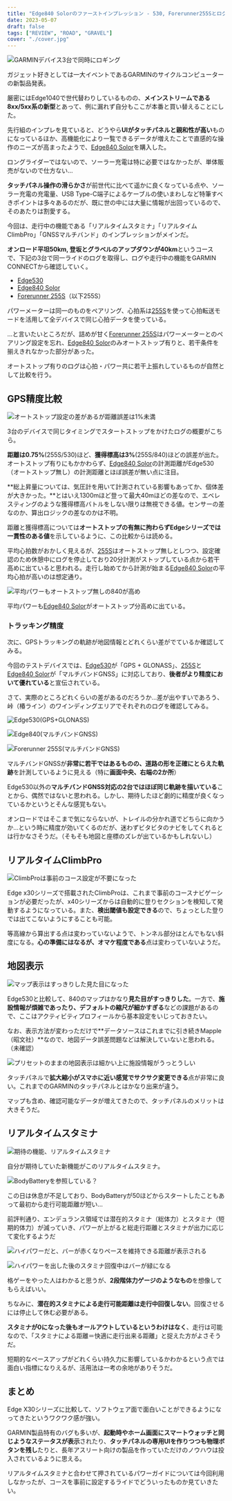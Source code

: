 ```yaml
---
title: "Edge840 Solorのファーストインプレッション - 530, Forerunner255Sとログ比較やリアルタイムスタミナの所感"
date: 2023-05-07
draft: false
tags: ["REVIEW", "ROAD", "GRAVEL"]
cover: "./cover.jpg"
---
```


![GARMINデバイス3台で同時にロギング](./cover.jpg)

ガジェット好きとしては一大イベントであるGARMINのサイクルコンピューターの新製品発表。

厳密にはEdge1040で世代替わりしているものの、**メインストリームである8xx/5xx系の新型**とあって、例に漏れず自分もここが本番と買い替えることにした。

先行組のインプレを見ていると、どうやら**UIがタッチパネルと親和性が高い**ものになっているほか、高機能化により一覧できるデータが増えたことで直感的な操作のニーズが高まったようで、[Edge840 Solor](https://amzn.to/41WpSR9)を購入した。

ロングライダーではないので、ソーラー充電は特に必要ではなかったが、単体販売がないので仕方ない…

<Amzn asin="B0C1KCTHM8">

**タッチパネル操作の滑らかさ**が前世代に比べて遥かに良くなっている点や、ソーラー充電の充電量、USB Type-C端子によるケーブルの使いまわしなど特筆すべきポイントは多々あるのだが、既に世の中には大量に情報が出回っているので、そのあたりは割愛する。

今回は、走行中の機能である「リアルタイムスタミナ」「リアルタイムClimbPro」「GNSSマルチバンド」のインプレッションがメインだ。

**オンロード平坦50km, 登坂とグラベルのアップダウンが40km**というコースで、下記の3台で同一ライドのログを取得し、ログや走行中の機能をGARMIN CONNECTから確認していく。

- [Edge530](https://amzn.to/41PalSZ)
- [Edge840 Solor](https://amzn.to/41WpSR9)
- [Forerunner 255S](https://amzn.to/3VmgaF2)（以下255S）

パワーメーターは同一のものをペアリング、心拍系は[255S](https://amzn.to/3VmgaF2)を使って心拍転送モードを活用して全デバイスで同じ心拍データを使っている。

…と言いたいところだが、詰めが甘く[Forerunner 255S](https://amzn.to/3VmgaF2)はパワーメーターとのペアリング設定を忘れ、[Edge840 Solor](https://amzn.to/41WpSR9)のみオートストップ有りと、若干条件を揃えきれなかった部分があった。

オートストップ有りのログは心拍・パワー共に若干上振れしているものが自然として比較を行う。

## GPS精度比較

![オートストップ設定の差があるが距離誤差は1%未満](./log-overview.png)

3台のデバイスで同じタイミングでスタートストップをかけたログの概要がこちら。

**距離は0.75%**(255S/530)ほど、**獲得標高は3%**(255S/840)ほどの誤差が出た。オートストップ有りにもかかわらず、[Edge840 Solor](https://amzn.to/41WpSR9)の計測距離がEdge530（オートストップ無し）の計測距離とほぼ誤差が無い点に注目。

**総上昇量については、気圧計を用いて計測されている影響もあってか、個体差が大きかった。**とはいえ1300mほど登って最大40mほどの差なので、エベレスティングのような獲得標高バトルをしない限りは無視できる値。センサーの差なのか、算出ロジックの差なのかは不明。

距離と獲得標高については**オートストップの有無に拘わらずEdgeシリーズでは一貫性のある値**を示しているように、この比較からは読める。

平均心拍数がおかしく見えるが、[255S](https://amzn.to/3VmgaF2)はオートストップ無しとしつつ、設定確認のため休憩中にログを停止しており20分計測がストップしている点から若干高めに出ていると思われる。走行し始めてから計測が始まる[Edge840 Solor](https://amzn.to/41WpSR9)の平均心拍が高いのは想定通り。

![平均パワーもオートストップ無しの840が高め](./activity_list.png)

平均パワーも[Edge840 Solor](https://amzn.to/41WpSR9)がオートストップ分高めに出ている。

### トラッキング精度

次に、GPSトラッキングの軌跡が地図情報とどれくらい差がでているか確認してみる。

今回のテストデバイスでは、[Edge530](https://amzn.to/41PalSZ)が「GPS + GLONASS」、[255S](https://amzn.to/3VmgaF2)と[Edge840 Solor](https://amzn.to/41WpSR9)が「マルチバンドGNSS」に対応しており、**後者がより精度において優れている**と宣伝されている。

さて、実際のところどれくらいの差があるのだろうか…差が出やすいであろう、峠（椿ライン）のワインディングエリアでそれぞれのログを確認してみる。

![Edge530(GPS+GLONASS)](./edge530_log_tsubaki.png)

![Edge840(マルチバンドGNSS)](./edge840_log_tsubaki.png)

![Forerunner 255S(マルチバンドGNSS)](./fr255_log_tsubaki.png)

マルチバンドGNSSが**非常に若干ではあるものの、道路の形を正確にとらえた軌跡**を計測しているように見える（特に**画面中央、右端の2か所**）

Edge530以外の**マルチバンドGNSS対応の2台ではほぼ同じ軌跡を描いている**ことから、偶然ではないと思われる。しかし、期待したほど劇的に精度が良くなっているかというとそんな感覚もない。

オンロードではそこまで気にならないが、トレイルの分かれ道でどちらに向かうか…という時に精度が効いてくるのだが、迷わずビタビタのナビをしてくれるとは行かなさそうだ。（そもそも地図と座標のズレが出ているかもしれないし）

## リアルタイムClimbPro

![ClimbProは事前のコース設定が不要になった](./climbpro.png)

Edge x30シリーズで搭載されたClimbProは、これまで事前のコースナビゲーションが必要だったが、x40シリーズからは自動的に登りセクションを検知して発動するようになっている。また、**検出閾値も設定できる**ので、ちょっとした登りでは出てこないようにすることも可能。

等高線から算出する点は変わっていないようで、トンネル部分はとんでもない斜度になる。**心の準備にはなるが、オマケ程度である**点は変わっていないようだ。

## 地図表示

![マップ表示はすっきりした見た目になった](./map_compe.png)

Edge530と比較して、840のマップはかなり**見た目がすっきりした**。一方で、**施設情報が煩雑であったり、デフォルトの縮尺が細かすぎる**などの課題があるので、ここはアクティビティプロフィールから基本設定をいじっておきたい。

なお、表示方法が変わっただけで**データソースはこれまでに引き続きMapple（昭文社）**なので、地図データ誤差問題などは解決していないと思われる。（未確認）

![プリセットのままの地図表示は細かい上に施設情報がうっとうしい](./default_map.png)

タッチパネルで**拡大縮小がスマホに近い感覚でサクサク変更できる**点が非常に良い。これまでのGARMINのタッチパネルとはかなり出来が違う。

マップも含め、確認可能なデータが増えてきたので、タッチパネルのメリットは大きそうだ。

## リアルタイムスタミナ

![期待の機能、リアルタイムスタミナ](./stamina_outage.jpg)

自分が期待していた新機能がこのリアルタイムスタミナ。

![BodyBatteryを参照している？](./stamina.png)

この日は休息が不足しており、BodyBatteryが50ほどからスタートしたこともあって最初から走行可能距離が短い…

前評判通り、エンデュランス領域では潜在的スタミナ（総体力）とスタミナ（短期的体力）が減っていき、パワーが上がると総走行距離とスタミナが出力に応じて変化するようだ

![ハイパワーだと、バーが赤くなりペースを維持できる距離が表示される](./burst.png)

![ハイパワーを出した後のスタミナ回復中はバーが緑になる](./recover.png)

格ゲーをやった人はわかると思うが、**2段階体力ゲージのようなもの**を想像してもらえばいい。

ちなみに、**潜在的スタミナによる走行可能距離は走行中回復しない**。回復させるには停止して休む必要がある。

**スタミナが0になった後もオールアウトしているというわけはなく**、走行は可能なので、「スタミナによる距離＝快適に走行出来る距離」と捉えた方がよさそうだ。

短期的なペースアップがどれくらい持久力に影響しているかわかるという点では面白い指標になりえるが、活用法は一考の余地がありそうだ。

## まとめ

Edge X30シリーズに比較して、ソフトウェア面で面白いことができるようになってきたというワクワク感が強い。

GARMIN製品特有のバグも多いが、**起動時やホーム画面にスマートウォッチと同じようなステータスが表示**されたり、**タッチパネルの専用UIを作りつつも物理ボタンを残し**たりと、長年アスリート向けの製品を作っていただけのノウハウは投入されているように思える。

リアルタイムスタミナと合わせて押されているパワーガイドについては今回利用しなかったが、コースを事前に設定するライドでどういったものか見ていきたい。

<Amzn asin="B0C1KCTHM8">
